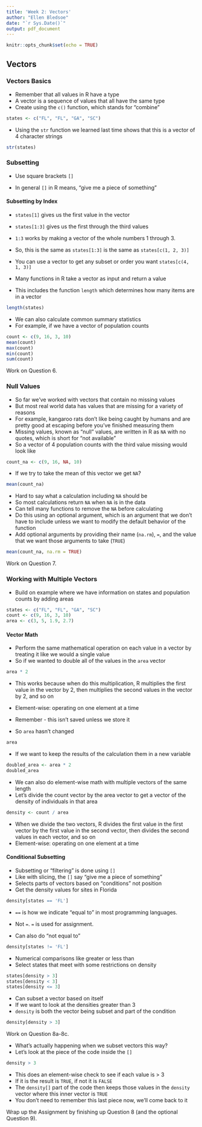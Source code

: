 ```yaml
---
title: 'Week 2: Vectors'
author: "Ellen Bledsoe"
date: "`r Sys.Date()`"
output: pdf_document
---
```


```r
knitr::opts_chunk$set(echo = TRUE)
```

## Vectors

### Vectors Basics

-   Remember that all values in R have a type
-   A vector is a sequence of values that all have the same type
-   Create using the `c()` function, which stands for "combine"

```r
states <- c("FL", "FL", "GA", "SC")
```

-   Using the `str` function we learned last time shows that this is a vector of 4 character strings

```r
str(states)
```

### Subsetting 

-   Use square brackets `[]`

-   In general `[]` in R means, "give me a piece of something"

#### Subsetting by Index

-   `states[1]` gives us the first value in the vector

-   `states[1:3]` gives us the first through the third values

-   `1:3` works by making a vector of the whole numbers 1 through 3.

-   So, this is the same as `states[1:3]` is the same as `states[c(1, 2, 3)]`

-   You can use a vector to get any subset or order you want `states[c(4, 1, 3)]`

-   Many functions in R take a vector as input and return a value

-   This includes the function `length` which determines how many items are in a vector

```r
length(states)
```

-   We can also calculate common summary statistics
-   For example, if we have a vector of population counts

```r
count <- c(9, 16, 3, 10)
mean(count)
max(count)
min(count)
sum(count)
```

Work on Question 6.

### Null Values

-   So far we've worked with vectors that contain no missing values
-   But most real world data has values that are missing for a variety of reasons
-   For example, kangaroo rats don't like being caught by humans and are pretty good at escaping before you've finished measuring them
-   Missing values, known as "null" values, are written in R as `NA` with no quotes, which is short for "not available"
-   So a vector of 4 population counts with the third value missing would look like

```r
count_na <- c(9, 16, NA, 10)
```

-   If we try to take the mean of this vector we get `NA`?

```r
mean(count_na)
```

-   Hard to say what a calculation including `NA` should be
-   So most calculations return `NA` when `NA` is in the data
-   Can tell many functions to remove the `NA` before calculating
-   Do this using an optional argument, which is an argument that we don't have to include unless we want to modify the default behavior of the function
-   Add optional arguments by providing their name (`na.rm`), `=`, and the value that we want those arguments to take (`TRUE`)

```r
mean(count_na, na.rm = TRUE)
```

Work on Question 7.

### Working with Multiple Vectors

-   Build on example where we have information on states and population counts by adding areas

```r
states <- c("FL", "FL", "GA", "SC")
count <- c(9, 16, 3, 10)
area <- c(3, 5, 1.9, 2.7)
```

#### Vector Math

-   Perform the same mathematical operation on each value in a vector by treating it like we would a single value
-   So if we wanted to double all of the values in the `area` vector

```r
area * 2
```

-   This works because when do this multiplication, R multiplies the first value in the vector by 2, then multiplies the second values in the vector by 2, and so on

-   Element-wise: operating on one element at a time

-   Remember - this isn't saved unless we store it

-   So `area` hasn't changed

```r
area
```

-   If we want to keep the results of the calculation them in a new variable

```r
doubled_area <- area * 2
doubled_area
```

-   We can also do element-wise math with multiple vectors of the same length
-   Let's divide the count vector by the area vector to get a vector of the density of individuals in that area

```r
density <- count / area
```

-   When we divide the two vectors, R divides the first value in the first vector by the first value in the second vector, then divides the second values in each vector, and so on
-   Element-wise: operating on one element at a time

#### Conditional Subsetting

-   Subsetting or "filtering" is done using `[]`
-   Like with slicing, the `[]` say "give me a piece of something"
-   Selects parts of vectors based on "conditions" not position
-   Get the density values for sites in Florida

```r
density[states == 'FL']
```

-   `==` is how we indicate "equal to" in most programming languages.

-   Not `=`. `=` is used for assignment.

-   Can also do "not equal to"

```r
density[states != 'FL']
```

-   Numerical comparisons like greater or less than
-   Select states that meet with some restrictions on density

```r
states[density > 3]
states[density < 3]
states[density <= 3]
```

-   Can subset a vector based on itself
-   If we want to look at the densities greater than 3
-   `density` is both the vector being subset and part of the condition

```r
density[density > 3]
```

Work on Question 8a-8c.

-   What's actually happening when we subset vectors this way?
-   Let's look at the piece of the code inside the `[]`

```r
density > 3
```

-   This does an element-wise check to see if each value is \> 3
-   If it is the result is `TRUE`, if not it is `FALSE`
-   The `density[]` part of the code then keeps those values in the `density` vector where this inner vector is `TRUE`
-   You don't need to remember this last piece now, we'll come back to it

Wrap up the Assignment by finishing up Question 8 (and the optional Question 9).
